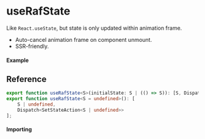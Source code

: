 
<Meta title="State/useRafState" component={Example} />

# useRafState

Like `React.useState`, but state is only updated within animation frame.

- Auto-cancel animation frame on component unmount.
- SSR-friendly.

#### Example

<Canvas>
	<Story story={Example} inline />
</Canvas>

## Reference

```ts
export function useRafState<S>(initialState: S | (() => S)): [S, Dispatch<SetStateAction<S>>];
export function useRafState<S = undefined>(): [
	S | undefined,
	Dispatch<SetStateAction<S | undefined>>
];
```

#### Importing

<ImportPath />
